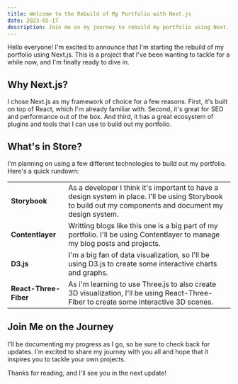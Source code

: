 ```yaml
---
title: Welcome to the Rebuild of My Portfolio with Next.js
date: 2023-05-17
description: Join me on my journey to rebuild my portfolio using Next.js, TypeScript, Storybook, Contentlayer, and Tailwind CSS.
---
```


Hello everyone! I'm excited to announce that I'm starting the rebuild of my portfolio using Next.js. This is a project that I've been wanting to tackle for a while now, and I'm finally ready to dive in.

## Why Next.js?

I chose Next.js as my framework of choice for a few reasons. First, it's built on top of React, which I'm already familiar with. Second, it's great for SEO and performance out of the box. And third, it has a great ecosystem of plugins and tools that I can use to build out my portfolio.

## What's in Store?

I'm planning on using a few different technologies to build out my portfolio. Here's a quick rundown:

|                       |                                                                                                                                                           |
| --------------------- | --------------------------------------------------------------------------------------------------------------------------------------------------------- |
| **Storybook**         | As a developer I think it's important to have a design system in place. I'll be using Storybook to build out my components and document my design system. |
| **Contentlayer**      | Writting blogs like this one is a big part of my portfolio. I'll be using Contentlayer to manage my blog posts and projects.                              |
| **D3.js**             | I'm a big fan of data visualization, so I'll be using D3.js to create some interactive charts and graphs.                                                 |
| **React-Three-Fiber** | As i'm learning to use Three.js to also create 3D visualization, I'll be using React-Three-Fiber to create some interactive 3D scenes.                    |

## Join Me on the Journey

I'll be documenting my progress as I go, so be sure to check back for updates. I'm excited to share my journey with you all and hope that it inspires you to tackle your own projects.

Thanks for reading, and I'll see you in the next update!
